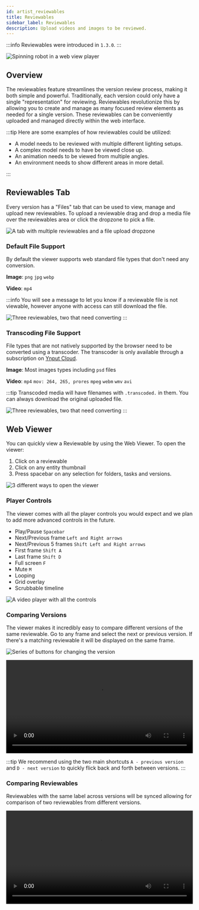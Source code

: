 ```yaml
---
id: artist_reviewables
title: Reviewables
sidebar_label: Reviewables
description: Upload videos and images to be reviewed.
---
```


:::info
Reviewables were introduced in `1.3.0`.
:::

![Spinning robot in a web view player](./assets/review/reviewables_viewer_robot.png)

## Overview

The reviewables feature streamlines the version review process, making it both simple and powerful. Traditionally, each version could only have a single "representation" for reviewing. Reviewables revolutionize this by allowing you to create and manage as many focused review elements as needed for a single version. These reviewables can be conveniently uploaded and managed directly within the web interface.

:::tip
Here are some examples of how reviewables could be utilized:

-   A model needs to be reviewed with multiple different lighting setups.
-   A complex model needs to have be viewed close up.
-   An animation needs to be viewed from multiple angles.
-   An environment needs to show different areas in more detail.

:::

## Reviewables Tab

Every version has a "Files" tab that can be used to view, manage and upload new reviewables. To upload a reviewable drag and drop a media file over the reviewables area or click the dropzone to pick a file.

![A tab with multiple reviewables and a file upload dropzone](./assets/review/reviewables_tab_highlighted.png)

### Default File Support

By default the viewer supports web standard file types that don't need any conversion.

**Image**: `png` `jpg` `webp`

**Video**: `mp4`

:::info
You will see a message to let you know if a reviewable file is not viewable, however anyone with access can still download the file.

![Three reviewables, two that need converting](./assets/review/reviewables_conversion_required.png)
:::

### Transcoding File Support

File types that are not natively supported by the browser need to be converted using a transcoder. The transcoder is only available through a subscription on [Ynput Cloud](https://ynput.cloud/subscribe/ayon).

**Image**: Most images types including `psd` files

**Video**: `mp4` `mov: 264, 265, prores` `mpeg` `webm` `wmv` `avi`

:::tip
Transcoded media will have filenames with `.transcoded.` in them. You can always download the original uploaded file.

![Three reviewables, two that need converting](./assets/review/reviewables_transcoded.png)
:::

## Web Viewer

You can quickly view a Reviewable by using the Web Viewer. To open the viewer:

1. Click on a reviewable
2. Click on any entity thumbnail
3. Press spacebar on any selection for folders, tasks and versions.

![3 different ways to open the viewer](./assets/review/reviewables_open.png)

### Player Controls

The viewer comes with all the player controls you would expect and we plan to add more advanced controls in the future.

-   Play/Pause `Spacebar`
-   Next/Previous frame `Left and Right arrows`
-   Next/Previous 5 frames `Shift Left and Right arrows`
-   First frame `Shift A`
-   Last frame `Shift D`
-   Full screen `F`
-   Mute `M`
-   Looping
-   Grid overlay
-   Scrubbable timeline

![A video player with all the controls](./assets/review/reviewables_viewer_robot.png)

### Comparing Versions

The viewer makes it incredibly easy to compare different versions of the same reviewable. Go to any frame and select the next or previous version. If there's a matching reviewable it will be displayed on the same frame.

![Series of buttons for changing the version](./assets/review/reviewables_version_selector.png)


<video controls width="100%">
    <source src={versionsSwitching} />
</video>

:::tip
We recommend using the two main shortcuts `A - previous version` and `D - next version` to quickly flick back and forth between versions.
:::

### Comparing Reviewables

Reviewables with the same label across versions will be synced allowing for comparison of two reviewables from different versions.


<video controls width="100%">
    <source src={reviewablesSwitching} />
</video>
